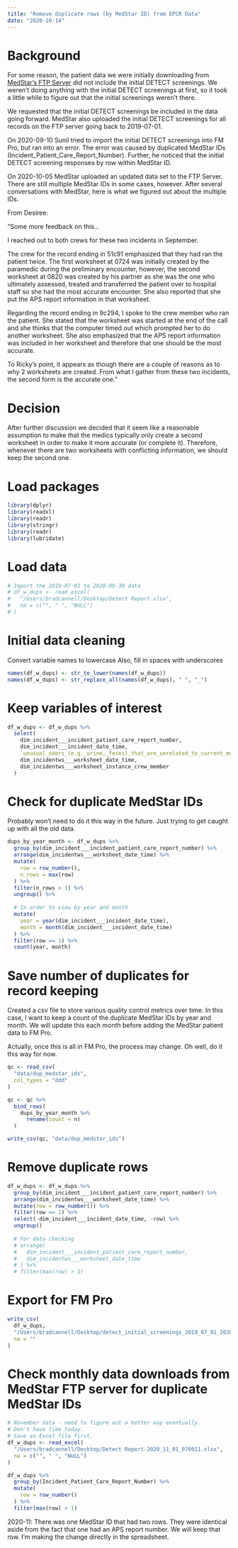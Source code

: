 ```yaml
---
title: "Remove duplicate rows (by MedStar ID) from EPCR Data"
date: "2020-10-14"
---
```


# Background

For some reason, the patient data we were initially downloading from [MedStar's FTP Server](https://sftp.medstar911.org/login.html) did not include the initial DETECT screenings. We weren't doing anything with the initial DETECT screenings at first, so it took a little while to figure out that the initial screenings weren't there. 

We requested that the initial DETECT screenings be included in the data going forward. MedStar also uploaded the initial DETECT screenings for all records on the FTP server going back to 2019-07-01. 

On 2020-09-10 Sunil tried to import the initial DETECT screenings into FM Pro, but ran into an error. The error was caused by duplicated MedStar IDs (Incident_Patient_Care_Report_Number). Further, he noticed that the initial DETECT screening responses by row within MedStar ID.

On 2020-10-05 MedStar uploaded an updated data set to the FTP Server. There are still multiple MedStar IDs in some cases, however. After several conversations with MedStar, here is what we figured out about the multiple IDs.

From Desiree:

"Some more feedback on this…
 
I reached out to both crews for these two incidents in September.
 
The crew for the record ending in 51c91 emphasized that they had ran the patient twice. The first worksheet at 0724 was initially created by the paramedic during the preliminary encounter, however, the second worksheet at 0820 was created by his partner as she was the one who ultimately assessed, treated and transferred the patient over to hospital staff so she had the most accurate encounter. She also reported that she put the APS report information in that worksheet.
 
Regarding the record ending in 9c294, I spoke to the crew member who ran the patient. She stated that the worksheet was started at the end of the call and she thinks that the computer timed out which prompted her to do another worksheet. She also emphasized that the APS report information was included in her worksheet and therefore that one should be the most accurate.
 
To Ricky’s point, it appears as though there are a couple of reasons as to why 2 worksheets are created. From what I gather from these two incidents, the second form is the accurate one."

# Decision

After further discussion we decided that it seem like a reasonable assumption to make that the medics typically only create a second worksheet in order to make it more accurate (or complete it). Therefore, whenever there are two worksheets with conflicting information, we should keep the second one.

# Load packages

```r
library(dplyr)
library(readxl)
library(readr)
library(stringr)
library(readr)
library(lubridate)
```

# Load data

```r
# Import the 2019-07-01 to 2020-09-30 data
# df_w_dups <- read_excel(
#   "/Users/bradcannell/Desktop/Detect Report.xlsx",
#   na = c("", " ", "NULL")
# )
```

# Initial data cleaning

Convert variable names to lowercase
Also, fill in spaces with underscores

```r
names(df_w_dups) <- str_to_lower(names(df_w_dups))
names(df_w_dups) <- str_replace_all(names(df_w_dups), " ", "_")
```

# Keep variables of interest

```r
df_w_dups <- df_w_dups %>% 
  select(
    dim_incident___incident_patient_care_report_number,
    dim_incident___incident_date_time,
    `unusual_odors_(e.g._urine,_feces)_that_are_unrelated_to_current_medical_conditions`:`does_the_older_adult_appear_depressed,anxious_or_emotionally_distressed_for_reasons_other_than_their_immediate_medical_condition`, 
    dim_incidentws___worksheet_date_time, 
    dim_incidentws___worksheet_instance_crew_member
  )
```

# Check for duplicate MedStar IDs

Probably won't need to do it this way in the future. Just trying to get caught up with all the old data.

```r
dups_by_year_month <- df_w_dups %>% 
  group_by(dim_incident___incident_patient_care_report_number) %>% 
  arrange(dim_incidentws___worksheet_date_time) %>% 
  mutate(
    row = row_number(),
    n_rows = max(row)
  ) %>% 
  filter(n_rows > 1) %>% 
  ungroup() %>% 
  
  # In order to view by year and month
  mutate(
    year = year(dim_incident___incident_date_time),
    month = month(dim_incident___incident_date_time)
  ) %>% 
  filter(row == 1) %>% 
  count(year, month)
```

# Save number of duplicates for record keeping

Created a csv file to store various quality control metrics over time. In this case, I want to keep a count of the duplicate MedStar IDs by year and month. We will update this each month before adding the MedStar patient data to FM Pro.

Actually, once this is all in FM Pro, the process may change. Oh well, do it this way for now.

```r
qc <- read_csv(
  "data/dup_medstar_ids",
  col_types = "ddd"
)
```

```r
qc <- qc %>% 
  bind_rows(
    dups_by_year_month %>% 
      rename(count = n)
  )
```

```r
write_csv(qc, "data/dup_medstar_ids")
```

# Remove duplicate rows

```r
df_w_dups <- df_w_dups %>% 
  group_by(dim_incident___incident_patient_care_report_number) %>% 
  arrange(dim_incidentws___worksheet_date_time) %>% 
  mutate(row = row_number()) %>% 
  filter(row == 1) %>% 
  select(-dim_incident___incident_date_time, -row) %>% 
  ungroup()
  
  # For data checking
  # arrange(
  #   dim_incident___incident_patient_care_report_number,
  #   dim_incidentws___worksheet_date_time
  # ) %>% 
  # filter(max(row) > 1)
```


# Export for FM Pro

```r
write_csv(
  df_w_dups, 
  "/Users/bradcannell/Desktop/detect_initial_screenings_2019_07_01_2020_09_30.csv",
  na = ""
)
```




# Check monthly data downloads from MedStar FTP server for duplicate MedStar IDs

```r
# November data - need to figure out a better way eventually.
# Don't have time today.
# Save as Excel file first.
df_w_dups <- read_excel(
  "/Users/bradcannell/Desktop/Detect Report-2020_11_01_070011.xlsx",
  na = c("", " ", "NULL")
)
```

```r
df_w_dups %>% 
  group_by(Incident_Patient_Care_Report_Number) %>% 
  mutate(
    row = row_number()
  ) %>% 
  filter(max(row) > 1)
```

2020-11: There was one MedStar ID that had two rows. They were identical aside from the fact that one had an APS report number. We will keep that row. I'm making the change directly in the spreadsheet.





































